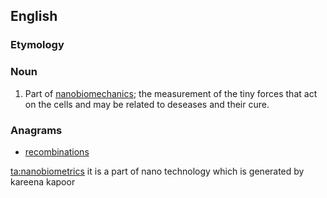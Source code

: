 ==English==

===Etymology===
{{prefix|nano|biometrics}}

===Noun===
{{en-plural noun}}

# Part of [[nanobiomechanics]]; the measurement of the tiny forces that act on the cells and may be related to deseases and their cure.

===Anagrams===
* [[recombinations#English|recombinations]]

[[ta:nanobiometrics]]
it is a part of nano technology which is generated by kareena kapoor